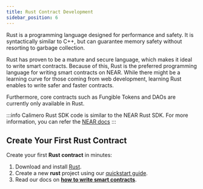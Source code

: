 ```yaml
---
title: Rust Contract Development
sidebar_position: 6
---
```


Rust is a programming language designed for performance and safety. It is syntactically similar to C++, but can guarantee memory safety without resorting to garbage collection.

Rust has proven to be a mature and secure language, which makes it ideal to write smart contracts. Because of this, Rust is the preferred programming language for writing smart contracts on NEAR. While there might be a learning curve for those coming from web development, learning Rust enables to write safer and faster contracts. 

Furthermore, core contracts such as Fungible Tokens and DAOs are currently only available in Rust.

:::info
Calimero Rust SDK code is similar to the NEAR Rust SDK. For more information, you can refer the [NEAR docs](https://docs.near.org/sdk/rust/introduction)
:::

## Create Your First Rust Contract
Create your first **Rust contract** in minutes:
1. Download and install [Rust](https://doc.rust-lang.org/book/ch01-01-installation.html).
2. Create a new **rust** project using our [quickstart guide](https://docs.near.org/develop/quickstart-guide).
3. Read our docs on **[how to write smart contracts](https://docs.near.org/develop/contracts/anatomy)**.
